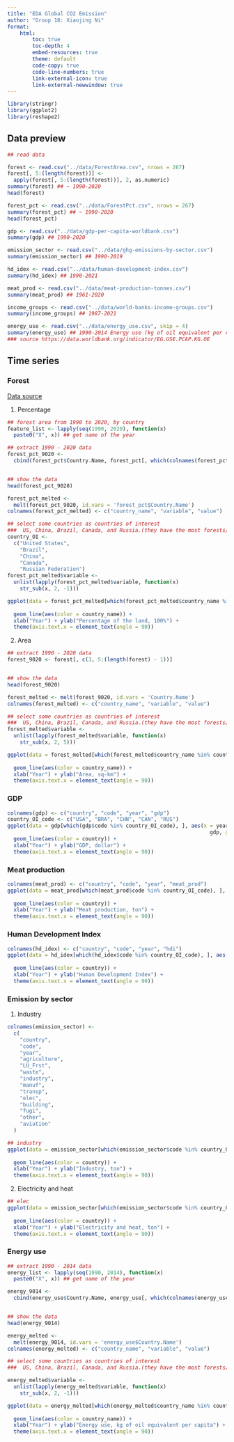 ```yaml
---
title: "EDA Global CO2 Emission"
author: "Group 18: Xiaojing Ni"
format:
    html:
        toc: true
        toc-depth: 4
        embed-resources: true
        theme: default
        code-copy: true
        code-line-numbers: true
        link-external-icon: true
        link-external-newwindow: true
---
```


```r
library(stringr)
library(ggplot2)
library(reshape2)

```
## Data preview

```r
## read data

forest <- read.csv("../data/ForestArea.csv", nrows = 267)
forest[, 5:(length(forest))] <-
  apply(forest[, 5:(length(forest))], 2, as.numeric)
summary(forest) ## ~ 1990-2020
head(forest)

forest_pct <- read.csv("../data/ForestPct.csv", nrows = 267)
summary(forest_pct) ## ~ 1990-2020
head(forest_pct)

gdp <- read.csv("../data/gdp-per-capita-worldbank.csv")
summary(gdp) ## 1990-2020

emission_sector <- read.csv("../data/ghg-emissions-by-sector.csv")
summary(emission_sector) ## 1990-2019

hd_idex <- read.csv("../data/human-development-index.csv")
summary(hd_idex) ## 1990-2021

meat_prod <- read.csv("../data/meat-production-tonnes.csv")
summary(meat_prod) ## 1961-2020

income_groups <- read.csv("../data/world-banks-income-groups.csv")
summary(income_groups) ## 1987-2021

energy_use <- read.csv("../data/energy_use.csv", skip = 4)
summary(energy_use) ## 1990-2014 Energy use (kg of oil equivalent per capita)
### source https://data.worldbank.org/indicator/EG.USE.PCAP.KG.OE

```

## Time series

### Forest

[Data source](# https://data.worldbank.org/indicator/AG.LND.FRST.ZS?end=2020&name_desc=false&start=1990)

1. Percentage
```r
## forest area from 1990 to 2020, by country
feature_list <- lapply(seq(1990, 2020), function(x)
  paste0("X", x)) ## get name of the year

## extract 1990 - 2020 data
forest_pct_9020 <-
  cbind(forest_pct$Country.Name, forest_pct[, which(colnames(forest_pct) %in% feature_list)])


## show the data
head(forest_pct_9020)

```
```r
forest_pct_melted <-
  melt(forest_pct_9020, id.vars = 'forest_pct$Country.Name')
colnames(forest_pct_melted) <- c("country_name", "variable", "value")

## select some countries as countries of interest
###  US, China, Brazil, Canada, and Russia.(they have the most forests/sq-km in the world)
country_OI <-
  c("United States",
    "Brazil",
    "China",
    "Canada",
    "Russian Federation")
forest_pct_melted$variable <-
  unlist(lapply(forest_pct_melted$variable, function(x)
    str_sub(x, 2, -1)))

ggplot(data = forest_pct_melted[which(forest_pct_melted$country_name %in% country_OI), ], aes(x =
                                                                                                variable, y = value, group = country_name)) +
  geom_line(aes(color = country_name)) +
  xlab("Year") + ylab("Percentage of the land, 100%") +
  theme(axis.text.x = element_text(angle = 90))

```

2. Area

```r

## extract 1990 - 2020 data
forest_9020 <- forest[, c(3, 5:(length(forest) - 1))]


## show the data
head(forest_9020)

```
```r
forest_melted <- melt(forest_9020, id.vars = 'Country.Name')
colnames(forest_melted) <- c("country_name", "variable", "value")

## select some countries as countries of interest
###  US, China, Brazil, Canada, and Russia.(they have the most forests/sq-km in the world)
forest_melted$variable <-
  unlist(lapply(forest_melted$variable, function(x)
    str_sub(x, 2, 5)))

ggplot(data = forest_melted[which(forest_melted$country_name %in% country_OI), ], aes(x =
                                                                                        variable, y = value, group = country_name)) +
  geom_line(aes(color = country_name)) +
  xlab("Year") + ylab("Area, sq-km") +
  theme(axis.text.x = element_text(angle = 90))

```

### GDP
```r
colnames(gdp) <- c("country", "code", "year", "gdp")
country_OI_code <- c("USA", "BRA", "CHN", "CAN", "RUS")
ggplot(data = gdp[which(gdp$code %in% country_OI_code), ], aes(x = year, y =
                                                                 gdp, group = country)) +
  geom_line(aes(color = country)) +
  xlab("Year") + ylab("GDP, dollar") +
  theme(axis.text.x = element_text(angle = 90))

```
### Meat production
```r
colnames(meat_prod) <- c("country", "code", "year", "meat_prod")
ggplot(data = meat_prod[which(meat_prod$code %in% country_OI_code), ], aes(x =
                                                                             year, y = meat_prod, group = country)) +
  geom_line(aes(color = country)) +
  xlab("Year") + ylab("Meat production, ton") +
  theme(axis.text.x = element_text(angle = 90))

```
### Human Development Index
```r
colnames(hd_idex) <- c("country", "code", "year", "hdi")
ggplot(data = hd_idex[which(hd_idex$code %in% country_OI_code), ], aes(x =
                                                                         year, y = hdi, group = country)) +
  geom_line(aes(color = country)) +
  xlab("Year") + ylab("Human Development Index") +
  theme(axis.text.x = element_text(angle = 90))

```
### Emission by sector

1. Industry
```r
colnames(emission_sector) <-
  c(
    "country",
    "code",
    "year",
    "agriculture",
    "LU_Frst",
    "waste",
    "industry",
    "manuf",
    "transp",
    "elec",
    "building",
    "fugi",
    "other",
    "aviation"
  )

## industry
ggplot(data = emission_sector[which(emission_sector$code %in% country_OI_code), ], aes(x =
                                                                                         year, y = industry, group = country)) +
  geom_line(aes(color = country)) +
  xlab("Year") + ylab("Industry, ton") +
  theme(axis.text.x = element_text(angle = 90))

```
2. Electricity and heat
```r


## elec
ggplot(data = emission_sector[which(emission_sector$code %in% country_OI_code), ], aes(x =
                                                                                         year, y = elec, group = country)) +
  geom_line(aes(color = country)) +
  xlab("Year") + ylab("Electricity and heat, ton") +
  theme(axis.text.x = element_text(angle = 90))

```

### Energy use

```r
## extract 1990 - 2014 data
energy_list <- lapply(seq(1990, 2014), function(x)
  paste0("X", x)) ## get name of the year

energy_9014 <-
  cbind(energy_use$Country.Name, energy_use[, which(colnames(energy_use) %in% feature_list)])


## show the data
head(energy_9014)

```
```r

energy_melted <-
  melt(energy_9014, id.vars = 'energy_use$Country.Name')
colnames(energy_melted) <- c("country_name", "variable", "value")

## select some countries as countries of interest
###  US, China, Brazil, Canada, and Russia.(they have the most forests/sq-km in the world)

energy_melted$variable <-
  unlist(lapply(energy_melted$variable, function(x)
    str_sub(x, 2, -1)))

ggplot(data = energy_melted[which(energy_melted$country_name %in% country_OI), ], aes(x =
                                                                                        variable, y = value, group = country_name)) +
  geom_line(aes(color = country_name)) +
  xlab("Year") + ylab("Energy use, kg of oil equivalent per capita") +
  theme(axis.text.x = element_text(angle = 90))


```

